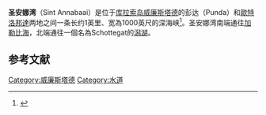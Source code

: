 '''圣安娜湾'''（Sint Annabaai）是位于[[库拉索岛|库拉索岛]][[威廉斯塔德|威廉斯塔德]]的彭达（Punda）和[[歐特洛邦達|歐特洛邦達]]两地之间一条长约1英里、宽為1000英尺的深海峡<ref>{{Cite web|title=Sint Anna Bay (bay, Curacao) - Britannica Online Encyclopedia|url=http://www.britannica.com/EBchecked/topic/546291/Sint-Anna-Bay|accessdate=2012-06-16|date=|publisher=Britannica.com|archive-date=2015-02-24|archive-url=https://web.archive.org/web/20150224221848/http://www.britannica.com/EBchecked/topic/546291/Sint-Anna-Bay|dead-url=no}}</ref>。圣安娜湾南端通往[[加勒比海|加勒比海]]，北端通往一個名為Schottegat的[[潟湖|潟湖]]。

==参考文献==
{{reflist}}

[[Category:威廉斯塔德|Category:威廉斯塔德]]
[[Category:水道|Category:水道]]